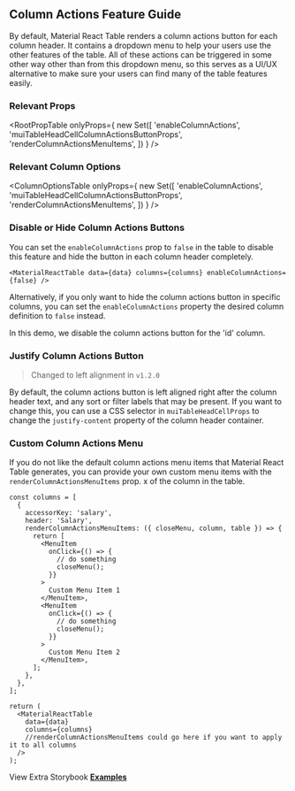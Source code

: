 
<Head>
  <title>Column Actions Feature Guide - Material React Table Docs</title>
  <meta
    name="description"
    content="How to use, customize, or disable column the action button and menu features of Material React Table"
  />
</Head>

## Column Actions Feature Guide

By default, Material React Table renders a column actions button for each column header. It contains a dropdown menu to help your users use the other features of the table. All of these actions can be triggered in some other way other than from this dropdown menu, so this serves as a UI/UX alternative to make sure your users can find many of the table features easily.

### Relevant Props

<RootPropTable
  onlyProps={
    new Set([
      'enableColumnActions',
      'muiTableHeadCellColumnActionsButtonProps',
      'renderColumnActionsMenuItems',
    ])
  }
/>

### Relevant Column Options

<ColumnOptionsTable
  onlyProps={
    new Set([
      'enableColumnActions',
      'muiTableHeadCellColumnActionsButtonProps',
      'renderColumnActionsMenuItems',
    ])
  }
/>

### Disable or Hide Column Actions Buttons

You can set the `enableColumnActions` prop to `false` in the table to disable this feature and hide the button in each column header completely.

```tsx
<MaterialReactTable data={data} columns={columns} enableColumnActions={false} />
```

Alternatively, if you only want to hide the column actions button in specific columns, you can set the `enableColumnActions` property the desired column definition to `false` instead.

In this demo, we disable the column actions button for the 'id' column.

<DisableExample />

### Justify Column Actions Button

> Changed to left alignment in `v1.2.0`

By default, the column actions button is left aligned right after the column header text, and any sort or filter labels that may be present. If you want to change this, you can use a CSS selector in `muiTableHeadCellProps` to change the `justify-content` property of the column header container.

<ColumnActionsSpaceExample />

### Custom Column Actions Menu

If you do not like the default column actions menu items that Material React Table generates, you can provide your own custom menu items with the `renderColumnActionsMenuItems` prop. x of the column in the table.

```tsx
const columns = [
  {
    accessorKey: 'salary',
    header: 'Salary',
    renderColumnActionsMenuItems: ({ closeMenu, column, table }) => {
      return [
        <MenuItem
          onClick={() => {
            // do something
            closeMenu();
          }}
        >
          Custom Menu Item 1
        </MenuItem>,
        <MenuItem
          onClick={() => {
            // do something
            closeMenu();
          }}
        >
          Custom Menu Item 2
        </MenuItem>,
      ];
    },
  },
];

return (
  <MaterialReactTable
    data={data}
    columns={columns}
    //renderColumnActionsMenuItems could go here if you want to apply it to all columns
  />
);
```

View Extra Storybook **[Examples](https://www.material-react-table.dev/?path=/story/features-column-action-examples)**
